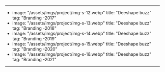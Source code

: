 ---
- image: "/assets/imgs/project/img-s-12.webp"
  title: "Deeshape buzz"
  tag: "Branding -2017"
- image: "/assets/imgs/project/img-s-13.webp"
  title: "Deeshape buzz"
  tag: "Branding -2018"
- image: "/assets/imgs/project/img-s-14.webp"
  title: "Deeshape buzz"
  tag: "Branding -2019"
- image: "/assets/imgs/project/img-s-15.webp"
  title: "Deeshape buzz"
  tag: "Branding -2020"
- image: "/assets/imgs/project/img-s-16.webp"
  title: "Deeshape buzz"
  tag: "Branding -2021"
---